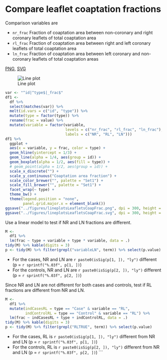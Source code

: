 # Compare leaflet coaptation fractions

Comparison variables are

* `nr_frac` Fraction of coaptation area between non-coronary and right coronary leaflets of total coaptation area
* `rl_frac` Fraction of coaptation area between right and left coronary leaflets of total coaptation area
* `ln_frac` Fraction of coaptation area between left coronary and non-coronary leaflets of total coaptation areas

[PNG](../figures/lineplotsLeafletsCoapFrac.png), [SVG](../figures/lineplotsLeafletCoapFrac.svg)

![Line plot](../figures/lineplotsLeafletsCoapFrac.png)

```r
var <- "^id|^type$|_frac$"
df1 <-
  df %>%
  select(matches(var)) %>%
  melt(id.vars = c("id", "type")) %>% 
  mutate(type = factor(type)) %>% 
  rename(frac = value) %>% 
  mutate(variable = factor(variable,
                           levels = c("nr_frac", "rl_frac", "ln_frac"),
                           labels = c("NR", "RL", "LN")))
df1 %>% 
  ggplot +
  aes(x = variable, y = frac, color = type) +
  geom_hline(yintercept = 1/3) +
  geom_line(alpha = 1/4, aes(group = id)) +
  geom_boxplot(alpha = 1/2, aes(fill = type)) +
  # geom_point(alpha = 1/2, aes(group = id)) +
  scale_x_discrete("") +
  scale_y_continuous("Coaptation area fraction") +
  scale_color_brewer("", palette = "Set1") +
  scale_fill_brewer("", palette = "Set1") +
  facet_wrap(~ type) +
  theme_bw() +
  theme(legend.position = "none",
        panel.grid.major.x = element_blank())
ggsave("../figures/lineplotsLeafletsCoapFrac.png", dpi = 300, height = 4, width = 8, units = "in")
ggsave("../figures/lineplotsLeafletsCoapFrac.svg", dpi = 300, height = 4, width = 8, units = "in")
```

Use a linear model to test if NR and LN fractions are different.

```r
M <- 
  df1 %>% 
  lm(frac ~ type + variable + type * variable, data = .)
tidy(M) %>% kable(digits = 3)
p <- tidy(M) %>% filter(grepl("variableLN", term)) %>% select(p.value)
```

* For the cases, NR and LN are `r paste0(isSig(p[1, ]), "ly")` different (p = `r sprintf("%.03f", p[1, ])`)
* For the controls, NR and LN are `r paste0(isSig(p[2, ]), "ly")` different (p = `r sprintf("%.03f", p[2, ])`)

Since NR and LN are not different for both cases and controls,
test if RL fractions are different from NR and LN.

```r
M <- 
  df1 %>% 
  mutate(indCasesRL = type == "Case" & variable == "RL",
         indControlRL = type == "Control" & variable == "RL") %>% 
  lm(frac ~ indCasesRL + type + indControlRL, data = .)
tidy(M) %>% kable(digits = 3)
p <- tidy(M) %>% filter(grepl("RLTRUE", term)) %>% select(p.value)
```

* For the cases, RL is `r paste0(isSig(p[1, ]), "ly")` different from NR and LN (p = `r sprintf("%.03f", p[1, ])`)
* For the controls, RL is `r paste0(isSig(p[2, ]), "ly")` different from NR and LN (p = `r sprintf("%.03f", p[2, ])`)
```
